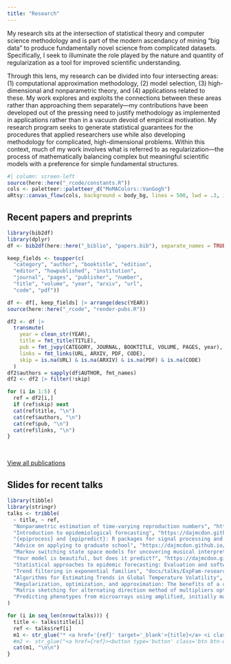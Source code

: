 ```yaml
---
title: "Research"
---
```


My research sits at the intersection of statistical theory and computer science
methodology and is part of the modern ascendancy of mining "big data" to produce 
fundamentally novel science from complicated datasets. Specifically, I seek to 
illuminate the role played by the nature and quantity of regularization as a 
tool for improved scientific understanding.

Through this lens, my research can be divided into four intersecting areas: (1) 
computational approximation methodology, (2) model selection, (3) high-dimensional
and nonparametric theory, and (4) applications related to these. My work explores
and exploits the connections between these areas rather than approaching them 
separately---my contributions have been developed out of the pressing need to 
justify methodology as implemented in applications rather than in a vacuum 
devoid of empirical motivation. My research program seeks to generate statistical
guarantees for the procedures that applied researchers use while also developing 
methodology for complicated, high-dimensional problems. Within this context, 
much of my work involves what is referred to as regularization---the process of 
mathematically balancing complex but meaningful scientific models with a 
preference for simple fundamental structures.


```r
#| column: screen-left
source(here::here("_rcode/constants.R"))
cols <- paletteer::paletteer_d("MoMAColors::VanGogh")
aRtsy::canvas_flow(cols, background = body_bg, lines = 500, lwd = .3, iterations = 200)
```


## Recent papers and preprints

```r
library(bib2df)
library(dplyr)
df <- bib2df(here::here("_biblio", "papers.bib"), separate_names = TRUE)

keep_fields <- toupper(c(
  "category", "author", "booktitle", "edition",
  "editor", "howpublished", "institution", 
  "journal", "pages", "publisher", "number",
  "title", "volume", "year", "arxiv", "url",
  "code", "pdf"))

df <- df[, keep_fields] |> arrange(desc(YEAR))
source(here::here("_rcode", "render-pubs.R"))

df2 <- df |>
  transmute(
    year = clean_str(YEAR),
    title = fmt_title(TITLE),
    pub = fmt_jvpy(CATEGORY, JOURNAL, BOOKTITLE, VOLUME, PAGES, year),
    links = fmt_links(URL, ARXIV, PDF, CODE),
    skip = is.na(URL) & is.na(ARXIV) & is.na(PDF) & is.na(CODE)
  )
df2$authors = sapply(df$AUTHOR, fmt_names)
df2 <- df2 |> filter(!skip)
```

```r
for (i in 1:5) {
  ref = df2[i,]
  if (ref$skip) next
  cat(ref$title, "\n")
  cat(ref$authors, "\n")
  cat(ref$pub, "\n")
  cat(ref$links, "\n")
}
```

<br>

<a href="all-pubs.qmd" class="btn btn-outline-warning">
View all publications
</a>



## Slides for recent talks

```r
library(tibble)
library(stringr)
talks <- tribble(
  ~ title, ~ ref,
  "Nonparametric estimation of time-varying reproduction numbers", "https://dajmcdon.github.io/rtestim-2025/",
  "Introduction to epidemiological forecasting", "https://dajmcdon.github.io/vanml-epifcast/",
  "{epiprocess} and {epipredict}: R packages for signal processing and forecasting", "https://dajmcdon.github.io/cdc-tooling-packages/",
  "Advice on applying to graduate school", "https://dajmcdon.github.io/grad-school-pointers/",
  "Markov switching state space models for uncovering musical interpretation", "https://dajmcdon.github.io/hmms-chopin-2025/",
  "Your model is beautiful, but does it predict?", "https://dajmcdon.github.io/dsges/",
  "Statistical approaches to epidemic forecasting: Evaluation and software", "https://dajmcdon.github.io/epi-modelling-calgary-2023/",
  "Trend filtering in exponential families", "docs/talks/ExpFam-research-169.pdf",
  "Algorithms for Estimating Trends in Global Temperature Volatility", "docs/talks/volatilityAAAIposter.pdf",
  "Regularization, optimization, and approximation: The benefits of a convex combination", "docs/talks/RegOptApprox.pdf",
  "Matrix sketching for alternating direction method of multipliers optimization", "docs/talks/ApproxADMM.pdf",
  "Predicting phenotypes from microarrays using amplified, initially marginal, eigenvector regression", "docs/talks/aimer.pdf"
)
```

```r
for (i in seq_len(nrow(talks))) {
  title <- talks$title[i]
  ref <- talks$ref[i]
  m1 <- str_glue("* <a href='{ref}' target='_blank'>{title}</a> <i class='bi bi-box-arrow-up-right'></i>\n\n")
  #m2 <- str_glue("<a href={ref}><button type='button' class='btn btn-outline-primary btn-sm'><i class='bi bi-easel2-fill'></i> slides </button></a>")
  cat(m1, "\n\n")
}
```
